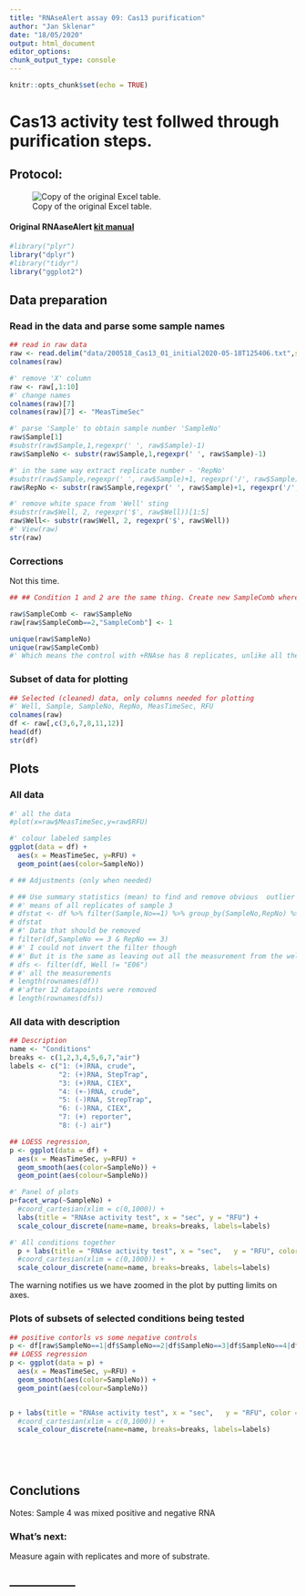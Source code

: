 ```yaml
---
title: "RNAseAlert assay 09: Cas13 purification"
author: "Jan Sklenar"
date: "18/05/2020"
output: html_document
editor_options: 
chunk_output_type: console
---
```


```r
knitr::opts_chunk$set(echo = TRUE)
```
# Cas13 activity test follwed through purification steps.


## Protocol:
![Copy of the original Excel table.](data/protocol9-1.svg)

#### Original RNAaseAlert [kit manual](https://www.thermofisher.com/document-connect/document-connect.html?url=https%3A%2F%2Fassets.thermofisher.com%2FTFS-Assets%2FLSG%2Fmanuals%2Ffm_1964.pdf&title=Uk5hc2VBbGVydCZ0cmFkZTsgTGFiIFRlc3QgS2l0IEluc3RydWN0aW9uIE1hbnVhbA==)


```r
#library("plyr")
library("dplyr")
#library("tidyr")
library("ggplot2")
```

## Data preparation
### Read in the data and parse some sample names 
```r
## read in raw data
raw <- read.delim("data/200518_Cas13_01_initial2020-05-18T125406.txt",stringsAsFactors = FALSE)
colnames(raw)

#' remove 'X' column
raw <- raw[,1:10]
#' change names
colnames(raw)[7]
colnames(raw)[7] <- "MeasTimeSec"

#' parse 'Sample' to obtain sample number 'SampleNo'
raw$Sample[1]
#substr(raw$Sample,1,regexpr(' ', raw$Sample)-1) 
raw$SampleNo <- substr(raw$Sample,1,regexpr(' ', raw$Sample)-1)

#' in the same way extract replicate number - 'RepNo'
#substr(raw$Sample,regexpr(' ', raw$Sample)+1, regexpr('/', raw$Sample)-1)
raw$RepNo <- substr(raw$Sample,regexpr(' ', raw$Sample)+1, regexpr('/', raw$Sample)-1)

#' remove white space from 'Well' sting
#substr(raw$Well, 2, regexpr('$', raw$Well))[1:5]
raw$Well<- substr(raw$Well, 2, regexpr('$', raw$Well))
#' View(raw) 
str(raw)
```

### Corrections
Not this time.

```r
## ## Condition 1 and 2 are the same thing. Create new SampleComb where 2 is replace with 1

raw$SampleComb <- raw$SampleNo 
raw[raw$SampleComb==2,"SampleComb"] <- 1

unique(raw$SampleNo)
unique(raw$SampleComb)
#' Which means the control with +RNAse has 8 replicates, unlike all the other conditions that has only 4. 
```



### Subset of data for plotting
```r
## Selected (cleaned) data, only columns needed for plotting
#' Well, Sample, SampleNo, RepNo, MeasTimeSec, RFU
colnames(raw)
df <- raw[,c(3,6,7,8,11,12)] 
head(df) 
str(df)
```
## Plots
### All data
```r
#' all the data
#plot(x=raw$MeasTimeSec,y=raw$RFU)

#' colour labeled samples
ggplot(data = df) +
  aes(x = MeasTimeSec, y=RFU) +
  geom_point(aes(color=SampleNo))
```



```r
# ## Adjustments (only when needed)

# ## Use summary statistics (mean) to find and remove obvious  outlier in  sample 3
# #' means of all replicates of sample 3 
# dfstat <- df %>% filter(Sample,No==1) %>% group_by(SampleNo,RepNo) %>% summarise(mean=mean(RFU))
# dfstat
# #' Data that should be removed
# filter(df,SampleNo == 3 & RepNo == 3)
# #' I could not invert the filter though
# #' But it is the same as leaving out all the measurement from the well E01
# dfs <- filter(df, Well != "E06")
# #' all the measurements
# length(rownames(df))
# #'after 12 datapoints were removed
# length(rownames(dfs))
```

### All data with description

```r
## Description
name <- "Conditions"
breaks <- c(1,2,3,4,5,6,7,"air")
labels <- c("1: (+)RNA, crude",
            "2: (+)RNA, StepTrap",
            "3: (+)RNA, CIEX",
            "4: (+-)RNA, crude",
            "5: (-)RNA, StrepTrap",
            "6: (-)RNA, CIEX",
            "7: (+) reporter",
            "8: (-) air")

## LOESS regression,
p <- ggplot(data = df) + 
  aes(x = MeasTimeSec, y=RFU) +
  geom_smooth(aes(color=SampleNo)) +
  geom_point(aes(colour=SampleNo))

#' Panel of plots
p+facet_wrap(~SampleNo) +
  #coord_cartesian(xlim = c(0,1000)) +
  labs(title = "RNAse activity test", x = "sec", y = "RFU") +
  scale_colour_discrete(name=name, breaks=breaks, labels=labels)

#' All conditions together
  p + labs(title = "RNAse activity test", x = "sec",   y = "RFU", color = "Legend Title\n") +
  #coord_cartesian(xlim = c(0,1000)) +
  scale_colour_discrete(name=name, breaks=breaks, labels=labels)


```

The warning notifies us we have zoomed in the plot by putting limits on axes.

### Plots of subsets of selected conditions being tested

```r

## positive contorls vs some negative controls
p <- df[raw$SampleNo==1|df$SampleNo==2|df$SampleNo==3|df$SampleNo==4|df$SampleNo==5|df$SampleNo==6|df$SampleNo==7|df$SampleNo=="air",]
## LOESS regression
p <- ggplot(data = p) +
  aes(x = MeasTimeSec, y=RFU) +
  geom_smooth(aes(color=SampleNo)) +
  geom_point(aes(colour=SampleNo))


p + labs(title = "RNAse activity test", x = "sec",   y = "RFU", color = "Legend Title\n") +
  #coord_cartesian(xlim = c(0,1000)) +
  scale_colour_discrete(name=name, breaks=breaks, labels=labels)


  
    
```

## Conclutions
Notes:
Sample 4 was mixed positive and negative RNA

### What's next:
Measure again with replicates and more of substrate. 

-----------------  
-----------------



